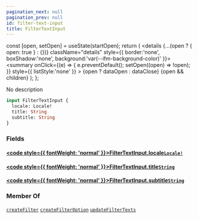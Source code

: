 ```yaml
---
pagination_next: null
pagination_prev: null
id: filter-text-input
title: FilterTextInput
---
```









  const [open, setOpen] = useState(startOpen);
  return (
    <details {...(open ? { open: true } : {})} className="details" style={{ border:'none', boxShadow:'none', background:'var(--ifm-background-color)' }}>
      <summary
        onClick={(e) => {
          e.preventDefault();
          setOpen((open) => !open);
        }}
        style={{ listStyle:'none' }}
      >
      {open ? dataOpen : dataClose}
      </summary>
      {open && children}
    </details>
  );
};








No description


```graphql
input FilterTextInput {
  locale: Locale!
  title: String
  subtitle: String
}
```




### Fields

#### [<code style={{ fontWeight: 'normal' }}>FilterTextInput.<b>locale</b></code>](#)<Bullet />[`Locale!`](/schema/types/scalars/locale.mdx) <Badge class="badge badge--secondary" text="non-null"/> <Badge class="badge badge--secondary" text="scalar"/> 



#### [<code style={{ fontWeight: 'normal' }}>FilterTextInput.<b>title</b></code>](#)<Bullet />[`String`](/schema/types/scalars/string.mdx) <Badge class="badge badge--secondary" text="scalar"/> 



#### [<code style={{ fontWeight: 'normal' }}>FilterTextInput.<b>subtitle</b></code>](#)<Bullet />[`String`](/schema/types/scalars/string.mdx) <Badge class="badge badge--secondary" text="scalar"/> 







### Member Of

[`createFilter`](/schema/operations/mutations/create-filter.mdx)  <Badge class="badge badge--secondary" text="mutation"/><Bullet />[`createFilterOption`](/schema/operations/mutations/create-filter-option.mdx)  <Badge class="badge badge--secondary" text="mutation"/><Bullet />[`updateFilterTexts`](/schema/operations/mutations/update-filter-texts.mdx)  <Badge class="badge badge--secondary" text="mutation"/>

